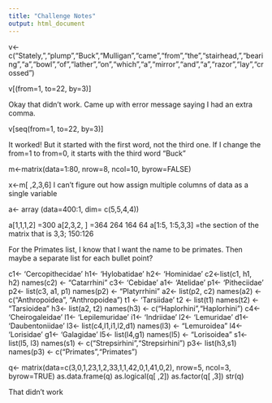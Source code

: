 ```yaml
---
title: "Challenge Notes"
output: html_document
---
```


v<- c("Stately,","plump","Buck","Mulligan","came","from","the","stairhead,","bearing","a","bowl","of","lather","on","which","a","mirror","and","a","razor","lay","crossed")

v[(from=1, to=22, by=3)]

Okay that didn't work. Came up with error message saying I had an extra comma. 

v[seq(from=1, to=22, by=3)]

It worked! But it started with the first word, not the third one. If I change the from=1 to from=0, it starts with the third word "Buck"

m<-matrix(data=1:80, nrow=8, ncol=10, byrow=FALSE)

x<-m[ ,2,3,6]
I can't figure out how assign multiple columns of data as a single variable

a<- array (data=400:1, dim= c(5,5,4,4))

a[1,1,1,2]
 =300
a[2,3,2, ]
 =364 264 164 64
a[1:5, 1:5,3,3]
 =the section of the matrix that is 3,3; 150:126
 
 For the Primates list, I know that I want the name to be primates. Then maybe a separate list for each bullet point? 
 
 c1<- 'Cercopithecidae'
 h1<- 'Hylobatidae'
 h2<- 'Hominidae'
 c2<-list(c1, h1, h2)
 names(c2) <- "Catarrhini"
 c3<- 'Cebidae'
 a1<- 'Atelidae'
 p1<- 'Pitheciidae'
 p2<- list(c3, a1, p1)
 names(p2) <- "Platyrrhini"
 a2<- list(p2, c2)
 names(a2) <- c("Anthropoidea", "Anthropoidea")
 t1 <- 'Tarsiidae'
 t2 <- list(t1)
 names(t2) <- "Tarsioidea"
 h3<- list(a2, t2)
 names(h3) <- c("Haplorhini","Haplorhini")
 c4<- 'Cheirogaleidae'
 l1<- 'Lepilemuridae'
 i1<- 'Indriidae'
 l2<- 'Lemuridae'
 d1<- 'Daubentoniidae'
 l3<- list(c4,l1,i1,l2,d1)
 names(l3) <- "Lemuroidea"
 l4<- 'Lorisidae'
 g1<- 'Galagidae'
 l5<- list(l4,g1)
 names(l5) <- "Lorisoidea"
 s1<- list(l5, l3)
 names(s1) <- c("Strepsirhini","Strepsirhini")
 p3<- list(h3,s1)
 names(p3) <- c("Primates","Primates")
 
 q<- matrix(data=c(3,0,1,23,1,2,33,1,1,42,0,1,41,0,2), nrow=5, ncol=3, byrow=TRUE)
 as.data.frame(q)
 as.logical(q[ ,2])
 as.factor(q[ ,3])
 str(q)
 
 That didn't work
 
 